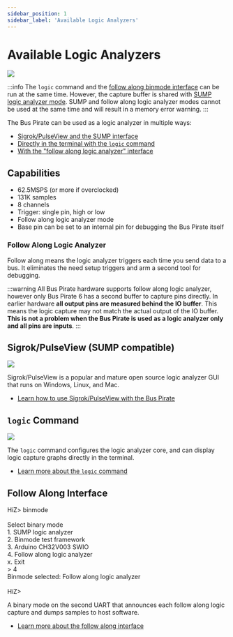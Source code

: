 ---
sidebar_position: 1
sidebar_label: 'Available Logic Analyzers'
---

# Available Logic Analyzers

![](./img/logic-system.png)

:::info
The ```logic``` command and the [follow along binmode interface](/logic-analyzer/faladata) can be run at the same time. However, the capture buffer is shared with [SUMP logic analyzer mode](/logic-analyzer/sump). SUMP and follow along logic analyzer modes cannot be used at the same time and will result in a memory error warning.
:::

The Bus Pirate can be used as a logic analyzer in multiple ways:
- [Sigrok/PulseView and the SUMP interface](/logic-analyzer/sump)
- [Directly in the terminal with the ```logic``` command](/logic-analyzer/logic-command)
- [With the "follow along logic analyzer" interface](/logic-analyzer/faladata)

## Capabilities

- 62.5MSPS (or more if overclocked)
- 131K samples
- 8 channels
- Trigger: single pin, high or low
- Follow along logic analyzer mode
- Base pin can be set to an internal pin for debugging the Bus Pirate itself

### Follow Along Logic Analyzer

Follow along means the logic analyzer triggers each time you send data to a bus. It eliminates the need setup triggers and arm a second tool for debugging. 

:::warning
All Bus Pirate hardware supports follow along logic analyzer, however only Bus Pirate 6 has a second buffer to capture pins directly. In earlier hardware **all output pins are measured behind the IO buffer**. This means the logic capture may not match the actual output of the IO buffer. **This is not a problem when the Bus Pirate is used as a logic analyzer only and all pins are inputs**.
:::

## Sigrok/PulseView (SUMP compatible)

![](./img/sigrok-capture.png)

Sigrok/PulseView is a popular and mature open source logic analyzer GUI that runs on Windows, Linux, and Mac. 
- [Learn how to use Sigrok/PulseView with the Bus Pirate](/logic-analyzer/sump)

## ```logic``` Command

![](./img/logic-command-nav.png)

The ```logic``` command configures the logic analyzer core, and can display logic capture graphs directly in the terminal.
- [Learn more about the ```logic``` command](/logic-analyzer/logic-command)

## Follow Along Interface

<BrowserWindow>
<span className="bp-prompt">HiZ></span> binmode<br/>
<br/>
<span className="bp-info">Select binary mode</span><br/>
 1. SUMP logic analyzer<br/>
 2. Binmode test framework<br/>
 3. Arduino CH32V003 SWIO<br/>
 4. Follow along logic analyzer<br/>
 x. <span className="bp-info">Exit</span><br/>
<span className="bp-prompt"> ></span> 4<br/>
<span className="bp-info">Binmode selected:</span> Follow along logic analyzer<br/>
<br/>
<span className="bp-prompt">HiZ></span> <br/>
</BrowserWindow>

A binary mode on the second UART that announces each follow along logic capture and dumps samples to host software.
- [Learn more about the follow along interface](/logic-analyzer/faladata)
